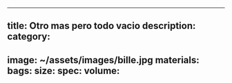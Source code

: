 ---
﻿title: Otro mas pero todo vacio
description: 
category: 
- 
image: ~/assets/images/bille.jpg
materials: 
bags: 
size: 
spec: 
volume: 
----